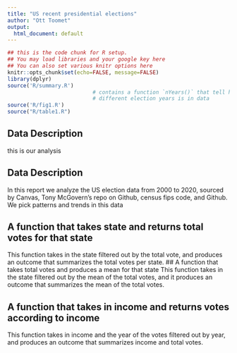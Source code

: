 ```yaml
---
title: "US recent presidential elections"
author: "Ott Toomet"
output:
  html_document: default
---
```



```r
## this is the code chunk for R setup.
## You may load libraries and your google key here
## You can also set various knitr options here
knitr::opts_chunk$set(echo=FALSE, message=FALSE)
library(dplyr)
source('R/summary.R')
                           # contains a function `nYears()` that tell how many
                           # different election years is in data
source('R/fig1.R')
source("R/table1.R")
```

## Data Description
this is our analysis


## Data Description
In this report we analyze the US election data from 2000 to 2020, sourced by Canvas, Tony McGovern’s repo on Github, census fips code, and Github. We pick patterns and trends in this data


## A function that takes state and returns total votes for that state
This function takes in the state filtered out by the total vote, and produces an outcome that summarizes the total votes per state.
## A function that takes total votes and produces a mean for that state
This function takes in the state filtered out by the mean of the total votes, and it produces an outcome that summarizes the mean of the total votes.

## A function that takes in income and returns votes according to income
This function takes in income and the year of the votes filtered out by year, and produces an outcome that summarizes income and total votes.